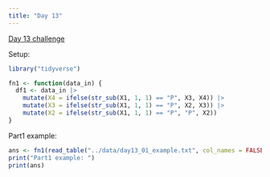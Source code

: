 ```yaml
---
title: "Day 13"
---
```


[Day 13 challenge](https://adventofcode.com/2024/day/13)

Setup:

```r
library("tidyverse")

fn1 <- function(data_in) {
  df1 <- data_in |> 
    mutate(X4 = ifelse(str_sub(X1, 1, 1) == "P", X3, X4)) |>
    mutate(X3 = ifelse(str_sub(X1, 1, 1) == "P", X2, X3)) |>
    mutate(X2 = ifelse(str_sub(X1, 1, 1) == "P", "P", X2))
}
```

Part1 example:

```r
ans <- fn1(read_table("../data/day13_01_example.txt", col_names = FALSE))
print("Part1 example: ")
print(ans)
```


<!-- ```{r day09_part1_example_B} -->
<!-- ans <- fn1(read_lines("../data/day09_01_example_B.txt")) -->
<!-- print(cat("Part1 example B: ", ans, "\n")) -->
<!-- ``` -->

<!-- Part1: -->

<!-- ```{r day09_part1} -->
<!-- ans <- fn1(read_lines("../data/day09_01.txt")) -->
<!-- print(cat("Part1: ", ans, "\n")) -->
<!-- ``` -->
